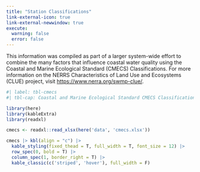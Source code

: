 ---
title: "Station Classifications"
link-external-icon: true
link-external-newwindow: true
execute:
  warning: false
  error: false
---

This information was compiled as part of a larger system-wide effort to combine the many factors that influence coastal water quality using the Coastal and Marine Ecological Standard (CMECS) Classifications. For more information on the NERRS Characteristics of Land Use and Ecosystems (CLUE) project, visit <https://www.nerra.org/swmp-clue/>.

```{r}
#| label: tbl-cmecs
#| tbl-cap: Coastal and Marine Ecological Standard CMECS Classifications for the four GTM Research Reserve long-term water quality monitoring stations, Pine Island (GTMPIWQ), San Sebastian (GTMSSWQ), Fort Matanzas (GTMFMWQ), and Pellicer Creek (GTMPCWQ).

library(here)
library(kableExtra) 
library(readxl)

cmecs <- readxl::read_xlsx(here('data', 'cmecs.xlsx'))

cmecs |> kbl(align = "c") |> 
  kable_styling(fixed_thead = T, full_width = T, font_size = 12) |> 
  row_spec(0, bold = T) |> 
  column_spec(1, border_right = T) |>
  kable_classic(c('striped', 'hover'), full_width = F)
```